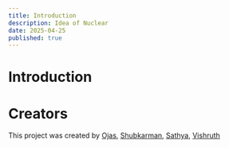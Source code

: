 ```yaml
---
title: Introduction
description: Idea of Nuclear
date: 2025-04-25
published: true
---
```


# **Introduction**

# **Creators**

This project was created by [Ojas](https://knowojas.com/), [Shubkarman](https://www.linkedin.com/in/karman27/), [Sathya](https://www.linkedin.com/in/sathya-sriram/), [Vishruth](https://www.linkedin.com/in/vishruthsiddi/)